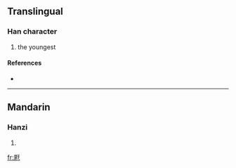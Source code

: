 ==Translingual==

===Han character===
{{Han char|rn=44|rad=尸|as=07|sn=10|four=|canj=尸山弓木 (SUND)}}

# the youngest

====References====
* {{Han ref|kx=0302.161|hdz=20975.070|uh=5C58|ud=23640|bh=AE5E|bd=44638}}

----

==Mandarin==

===Hanzi===
{{cmn-hanzi|pin=[[mǎn]] ([[man3]])|wg=man<sup>3</sup>}}

# {{defn|Mandarin|sort=尸07}}

[[fr:屘]]